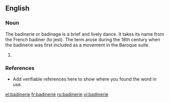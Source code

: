 ==English==

===Noun===
{{en-noun}}

The badinerie or badinage is a brief and lively dance. It takes its name from the French badiner (to jest). The term arose during the 18th century when the badinerie was first included as a movement in the Baroque suite.

# {{substub}}

===References===
*Add verifiable references here to show where you found the word in use.

[[el:badinerie]]
[[fr:badinerie]]
[[ru:badinerie]]
[[vi:badinerie]]